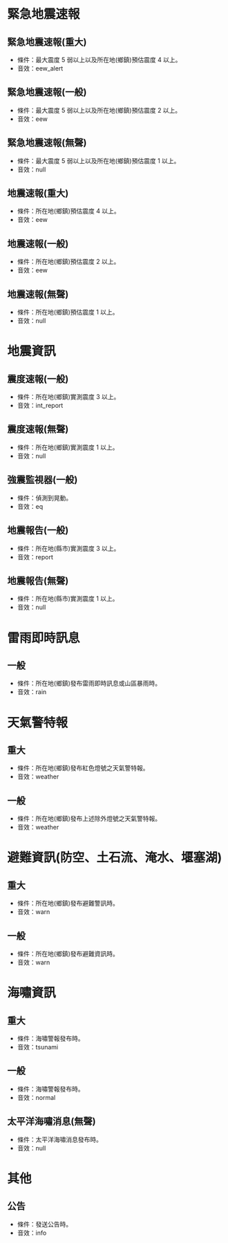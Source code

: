 # 緊急地震速報

## 緊急地震速報(重大)

- 條件：最大震度 5 弱以上以及所在地(鄉鎮)預估震度 4 以上。
- 音效：eew_alert

## 緊急地震速報(一般)

- 條件：最大震度 5 弱以上以及所在地(鄉鎮)預估震度 2 以上。
- 音效：eew

## 緊急地震速報(無聲)

- 條件：最大震度 5 弱以上以及所在地(鄉鎮)預估震度 1 以上。
- 音效：null

## 地震速報(重大)

- 條件：所在地(鄉鎮)預估震度 4 以上。
- 音效：eew

## 地震速報(一般)

- 條件：所在地(鄉鎮)預估震度 2 以上。
- 音效：eew

## 地震速報(無聲)

- 條件：所在地(鄉鎮)預估震度 1 以上。
- 音效：null

# 地震資訊

## 震度速報(一般)

- 條件：所在地(鄉鎮)實測震度 3 以上。
- 音效：int_report

## 震度速報(無聲)

- 條件：所在地(鄉鎮)實測震度 1 以上。
- 音效：null

## 強震監視器(一般)

- 條件：偵測到晃動。
- 音效：eq

## 地震報告(一般)

- 條件：所在地(縣市)實測震度 3 以上。
- 音效：report

## 地震報告(無聲)

- 條件：所在地(縣市)實測震度 1 以上。
- 音效：null

# 雷雨即時訊息

## 一般

- 條件：所在地(鄉鎮)發布雷雨即時訊息或山區暴雨時。
- 音效：rain

# 天氣警特報

## 重大

- 條件：所在地(鄉鎮)發布紅色燈號之天氣警特報。
- 音效：weather

## 一般

- 條件：所在地(鄉鎮)發布上述除外燈號之天氣警特報。
- 音效：weather

# 避難資訊(防空、土石流、淹水、堰塞湖)

## 重大

- 條件：所在地(鄉鎮)發布避難警訊時。
- 音效：warn

## 一般

- 條件：所在地(鄉鎮)發布避難資訊時。
- 音效：warn

# 海嘯資訊

## 重大

- 條件：海嘯警報發布時。
- 音效：tsunami

## 一般

- 條件：海嘯警報發布時。
- 音效：normal

## 太平洋海嘯消息(無聲)

- 條件：太平洋海嘯消息發布時。
- 音效：null

# 其他

## 公告

- 條件：發送公告時。
- 音效：info
